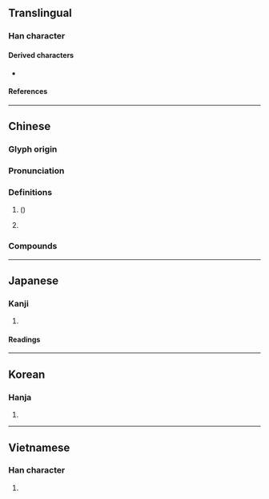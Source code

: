 {{character info/new}}
==Translingual==

===Han character===
{{Han char|rn=75|rad=木|as=06|sn=10|four=41916|canj=DMAM|ids=⿰木亘}}

====Derived characters====
* {{l|mul|[[𦶙]], [[𭗁]], [[𨕹]]}}

====References====
{{Han ref|kx=0526.050|dkj=14774|dj=0915.020|hdz=21195.060|uh=6853}}

----

==Chinese==
{{zh-forms}}
{{zh-wp|zh:桓姓}}

===Glyph origin===
{{Han etym}}

===Pronunciation===
{{zh-pron
|m=huán
|m-s=
|c=wun4
|c-t=
|g=
|h=pfs=
|j=
|md=
|mn=hoân
|mn-t=huang5/huêng5
|mn-t_note=huang5 - Shantou; huêng5 - Chaozhou
|w=
|x=
|mc=y
|oc=y
|ma=
|cat=n,pn
}}

===Definitions===
{{zh-hanzi}}

# {{vern|Chinese soapberry}} ({{taxlink|Sapindus mukorossi|species|noshow=1}})
# {{surname|zh}}

===Compounds===
{{zh-der|三桓|桓文|桓殷危語|桓桓|盤桓|桓表|漢桓帝|盤桓髻|烏桓|槃桓|般桓|釋提桓因|齊桓公}}

----

==Japanese==

===Kanji===
{{ja-kanji|grade=|rs=木06}}

# {{rfdef|ja|sort=木06}}

====Readings====
{{ja-readings
|goon=がん
|kanon=かん
|kun=
}}
{{attn|ja|kun たけしい, めぐる, うれえる?}}

----

==Korean==

===Hanja===
{{ko-hanja|hangeul=환|eumhun=|rv=hwan|mr=hwan|y=hwan}}

# {{rfdef|ko|sort=木06}}

----

==Vietnamese==

===Han character===
{{vi-hantu|rs=木06|hoàn}}

# {{rfdef|vi|sort=木06}}